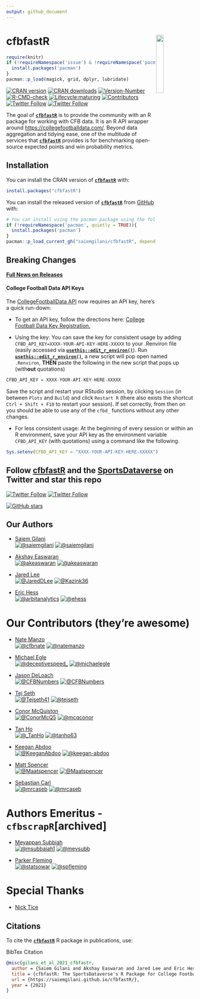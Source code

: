---
output: github_document
---

#

# **cfbfastR**  <a href='https://saiemgilani.github.io/cfbfastR/'><img src='https://raw.githubusercontent.com/saiemgilani/cfbfastR/master/logo.png' align="right" width="20%" min-width="100px"/></a>
```{r, include = FALSE}
require(knitr)
if (!requireNamespace('issue') & !requireNamespace('pacman')){
  install.packages('pacman')
}
pacman::p_load(magick, grid, dplyr, lubridate)

```



<!-- badges: start -->

[![CRAN version](https://img.shields.io/badge/dynamic/json?style=for-the-badge&color=green&label=CRAN&prefix=v&query=%24.Version&url=https%3A%2F%2Fcrandb.r-pkg.org%2FcfbfastR)](https://CRAN.R-project.org/package=cfbfastR)
[![CRAN downloads](https://img.shields.io/badge/dynamic/json?style=for-the-badge&color=green&label=Downloads&query=%24%5B0%5D.downloads&url=https%3A%2F%2Fcranlogs.r-pkg.org%2Fdownloads%2Ftotal%2F2021-10-26%3Alast-day%2FcfbfastR)](https://CRAN.R-project.org/package=cfbfastR)
[![Version-Number](https://img.shields.io/github/r-package/v/saiemgilani/cfbfastR?label=cfbfastR&logo=R&style=for-the-badge)](https://github.com/saiemgilani/cfbfastR/)
[![R-CMD-check](https://img.shields.io/github/workflow/status/saiemgilani/cfbfastR/R-CMD-check?label=R-CMD-Check&logo=R&logoColor=white&style=for-the-badge)](https://github.com/saiemgilani/cfbfastR/actions/workflows/R-CMD-check.yaml) [![Lifecycle:maturing](https://img.shields.io/badge/lifecycle-maturing-blue.svg?style=for-the-badge&logo=github)](https://github.com/saiemgilani/cfbfastR/)  [![Contributors](https://img.shields.io/github/contributors/saiemgilani/cfbfastR?style=for-the-badge)](https://github.com/saiemgilani/cfbfastR/graphs/contributors) [![Twitter Follow](https://img.shields.io/twitter/follow/cfbfastR?color=blue&label=%40cfbfastR&logo=twitter&style=for-the-badge)](https://twitter.com/cfbfastR) [![Twitter Follow](https://img.shields.io/twitter/follow/SportsDataverse?color=blue&label=%40SportsDataverse&logo=twitter&style=for-the-badge)](https://twitter.com/SportsDataverse) 
<!-- badges: end -->

The goal of [**```cfbfastR```**](https://saiemgilani.github.io/cfbfastR/) is to provide the community with an R package for working with CFB data. It is an R API wrapper around [https://collegefootballdata.com/](https://collegefootballdata.com/). Beyond data aggregation and tidying ease, one of the multitude of services that [**```cfbfastR```**](https://saiemgilani.github.io/cfbfastR/) provides is for benchmarking open-source expected points and win probability metrics.

## **Installation**

You can install the CRAN version of [**```cfbfastR```** ](https://cran.r-project.org/web/packages/cfbfastR/index.html) with:
```r
install.packages("cfbfastR")
```

You can install the released version of [**```cfbfastR```**](https://github.com/saiemgilani/cfbfastR/) from [GitHub](https://github.com/saiemgilani/cfbfastR) with:

```r
# You can install using the pacman package using the following code:
if (!requireNamespace('pacman', quietly = TRUE)){
  install.packages('pacman')
}
pacman::p_load_current_gh("saiemgilani/cfbfastR", dependencies = TRUE, update = TRUE)
```


## **Breaking Changes**

[**Full News on Releases**](https://saiemgilani.github.io/cfbfastR/news/index.html)



#### **College Football Data API Keys**

The [CollegeFootballData API](https://collegefootballdata.com/) now requires an API key, here's a quick run-down:

* To get an API key, follow the directions here: [College Football Data Key Registration.](https://collegefootballdata.com/key) 

* Using the key: You can save the key for consistent usage by adding `CFBD_API_KEY=XXXX-YOUR-API-KEY-HERE-XXXXX` to your .Renviron file (easily accessed via [**`usethis::edit_r_environ()`**](https://usethis.r-lib.org/reference/edit.html)). Run [**`usethis::edit_r_environ()`**](https://usethis.r-lib.org/reference/edit.html), a new script will pop open named `.Renviron`, **THEN** paste the following in the new script that pops up (with**out** quotations)
```r
CFBD_API_KEY = XXXX-YOUR-API-KEY-HERE-XXXXX
```
Save the script and restart your RStudio session, by clicking `Session` (in between `Plots` and `Build`) and click `Restart R` (there also exists the shortcut `Ctrl + Shift + F10` to restart your session). If set correctly, from then on you should be able to use any of the `cfbd_` functions without any other changes.

* For less consistent usage: At the beginning of every session or within an R environment, save your API key as the environment variable `CFBD_API_KEY` (with quotations) using a command like the following.

```{r}
Sys.setenv(CFBD_API_KEY = "XXXX-YOUR-API-KEY-HERE-XXXXX")
```



## Follow [cfbfastR](https://twitter.com/cfbfastR) and the [SportsDataverse](https://twitter.com/SportsDataverse) on Twitter and star this repo

[![Twitter Follow](https://img.shields.io/twitter/follow/cfbfastR?color=blue&label=%40cfbfastR&logo=twitter&style=for-the-badge)](https://twitter.com/cfbfastR) 
[![Twitter Follow](https://img.shields.io/twitter/follow/SportsDataverse?color=blue&label=%40SportsDataverse&logo=twitter&style=for-the-badge)](https://twitter.com/SportsDataverse) 

[![GitHub stars](https://img.shields.io/github/stars/saiemgilani/cfbfastR.svg?color=eee&logo=github&style=for-the-badge&label=Star%20cfbfastR&maxAge=2592000)](https://github.com/saiemgilani/cfbfastR/stargazers/)

## **Our Authors**

-   [Saiem Gilani](https://twitter.com/saiemgilani)       
<a href="https://twitter.com/saiemgilani" target="blank"><img src="https://img.shields.io/twitter/follow/saiemgilani?color=blue&label=%40saiemgilani&logo=twitter&style=for-the-badge" alt="@saiemgilani" /></a>
<a href="https://github.com/saiemgilani" target="blank"><img src="https://img.shields.io/github/followers/saiemgilani?color=eee&logo=Github&style=for-the-badge" alt="@saiemgilani" /></a>

-   [Akshay Easwaran](https://twitter.com/akeaswaran)       
<a href="https://twitter.com/akeaswaran" target="blank"><img src="https://img.shields.io/twitter/follow/akeaswaran?color=blue&label=%40akeaswaran&logo=twitter&style=for-the-badge" alt="@akeaswaran" /></a>
<a href="https://github.com/akeaswaran" target="blank"><img src="https://img.shields.io/github/followers/akeaswaran?color=eee&logo=Github&style=for-the-badge" alt="@akeaswaran" /></a>

-   [Jared Lee](https://twitter.com/JaredDLee) </br>
<a href="https://twitter.com/JaredDLee" target="blank"><img src="https://img.shields.io/twitter/follow/JaredDLee?color=blue&label=%40JaredDLee&logo=twitter&style=for-the-badge" alt="@JaredDLee" /></a>
<a href="https://github.com/Kazink36" target="blank"><img src="https://img.shields.io/github/followers/Kazink36?color=eee&logo=Github&style=for-the-badge" alt="@Kazink36" /></a>

-   [Eric Hess](https://twitter.com/arbitanalytics) </br>
  <a href="https://twitter.com/arbitanalytics" target="blank"><img src="https://img.shields.io/twitter/follow/arbitanalytics?color=blue&label=%40arbitanalytics&logo=twitter&style=for-the-badge" alt="@arbitanalytics" /></a>
<a href="https://github.com/ehess" target="blank"><img src="https://img.shields.io/github/followers/ehess?color=eee&logo=Github&style=for-the-badge" alt="@ehess" /></a>

# **Our Contributors (they're awesome)**

-   [Nate Manzo](https://twitter.com/cfbnate)       
<a href="https://twitter.com/cfbnate" target="blank"><img src="https://img.shields.io/twitter/follow/cfbnate?color=blue&label=%40cfbnate&logo=twitter&style=for-the-badge" alt="@cfbnate" /></a>
<a href="https://github.com/natemanzo" target="blank"><img src="https://img.shields.io/github/followers/natemanzo?color=eee&logo=Github&style=for-the-badge" alt="@natemanzo" /></a>

-   [Michael Egle](https://twitter.com/deceptivespeed_)      
<a href="https://twitter.com/deceptivespeed_" target="blank"><img src="https://img.shields.io/twitter/follow/deceptivespeed_?color=blue&label=%40deceptivespeed_&logo=twitter&style=for-the-badge" alt="@deceptivespeed_" /></a> 
<a href="https://github.com/michaelegle" target="blank"><img src="https://img.shields.io/github/followers/michaelegle?color=eee&logo=Github&style=for-the-badge" alt="@michaelegle" /></a>

-   [Jason DeLoach](https://twitter.com/CFBNumbers)      
<a href="https://twitter.com/CFBNumbers" target="blank"><img src="https://img.shields.io/twitter/follow/CFBNumbers?color=blue&label=%40CFBNumbers&logo=twitter&style=for-the-badge" alt="@CFBNumbers" /></a> 
<a href="https://github.com/CFBNumbers" target="blank"><img src="https://img.shields.io/github/followers/CFBNumbers?color=eee&logo=Github&style=for-the-badge" alt="@CFBNumbers" /></a>

-   [Tej Seth](https://twitter.com/Tejseth41)      
<a href="https://twitter.com/Tejseth41" target="blank"><img src="https://img.shields.io/twitter/follow/Tejseth41?color=blue&label=%40Tejseth41&logo=twitter&style=for-the-badge" alt="@Tejseth41" /></a>
<a href="https://github.com/tejseth" target="blank"><img src="https://img.shields.io/github/followers/tejseth?color=eee&logo=Github&style=for-the-badge" alt="@tejseth" /></a>

-   [Conor McQuiston](https://twitter.com/ConorMcQ5)      
<a href="https://twitter.com/ConorMcQ5" target="blank"><img src="https://img.shields.io/twitter/follow/ConorMcQ5?color=blue&label=%40ConorMcQ5&logo=twitter&style=for-the-badge" alt="@ConorMcQ5" /></a>
<a href="https://github.com/mcqconor" target="blank"><img src="https://img.shields.io/github/followers/mcqconor?color=eee&logo=Github&style=for-the-badge" alt="@mcqconor" /></a>

-   [Tan Ho](https://twitter.com/_TanHo)      
<a href="https://twitter.com/_TanHo" target="blank"><img src="https://img.shields.io/twitter/follow/_TanHo?color=blue&label=%40_TanHo&logo=twitter&style=for-the-badge" alt="@_TanHo" /></a>
<a href="https://github.com/tanho63" target="blank"><img src="https://img.shields.io/github/followers/tanho63?color=eee&logo=Github&style=for-the-badge" alt="@tanho63" /></a>

-   [Keegan Abdoo](https://twitter.com/KeeganAbdoo)      
<a href="https://twitter.com/KeeganAbdoo" target="blank"><img src="https://img.shields.io/twitter/follow/KeeganAbdoo?color=blue&label=%40KeeganAbdoo&logo=twitter&style=for-the-badge" alt="@KeeganAbdoo" /></a>
<a href="https://github.com/keegan-abdoo" target="blank"><img src="https://img.shields.io/github/followers/keegan-abdoo?color=eee&logo=Github&style=for-the-badge" alt="@keegan-abdoo" /></a>

-   [Matt Spencer](https://twitter.com/Maatspencer)      
<a href="https://twitter.com/Maatspencer" target="blank"><img src="https://img.shields.io/twitter/follow/Maatspencer?color=blue&label=%40Maatspencer&logo=twitter&style=for-the-badge" alt="@Maatspencer" /></a>
<a href="https://github.com/Maatspencer" target="blank"><img src="https://img.shields.io/github/followers/Maatspencer?color=eee&logo=Github&style=for-the-badge" alt="@Maatspencer" /></a>

-   [Sebastian Carl](https://twitter.com/mrcaseb)                   
<a href="https://twitter.com/mrcaseb" target="blank"><img src="https://img.shields.io/twitter/follow/mrcaseb?color=blue&label=%40mrcaseb&logo=twitter&style=for-the-badge" alt="@mrcaseb" /></a>
<a href="https://github.com/mrcaseb" target="blank"><img src="https://img.shields.io/github/followers/mrcaseb?color=eee&logo=Github&style=for-the-badge" alt="@mrcaseb" /></a>

# **Authors Emeritus - `cfbscrapR`[archived]**

-   [Meyappan Subbiah](https://twitter.com/msubbaiah1)      
<a href="https://twitter.com/msubbaiah1" target="blank"><img src="https://img.shields.io/twitter/follow/msubbaiah1?color=blue&label=%40msubbaiah1&logo=twitter&style=for-the-badge" alt="@msubbaiah1" /></a>
<a href="https://github.com/meysubb" target="blank"><img src="https://img.shields.io/github/followers/meysubb?color=eee&logo=Github&style=for-the-badge" alt="@meysubb" /></a>

-   [Parker Fleming](https://twitter.com/statsowar)      
<a href="https://twitter.com/statsowar" target="blank"><img src="https://img.shields.io/twitter/follow/statsowar?color=blue&label=%40statsowar&logo=twitter&style=for-the-badge" alt="@statsowar" /></a>
<a href="https://github.com/spfleming" target="blank"><img src="https://img.shields.io/github/followers/spfleming?color=eee&logo=Github&style=for-the-badge" alt="@spfleming" /></a>

# **Special Thanks**

-   [Nick Tice](https://github.com/NickTice)

## **Citations**

To cite the [**`cfbfastR`**](https://saiemgilani.github.io/cfbfastR/) R package in publications, use:

BibTex Citation
```bibtex
@misc{gilani_et_al_2021_cfbfastr,
  author = {Saiem Gilani and Akshay Easwaran and Jared Lee and Eric Hess},
  title = {cfbfastR: The SportsDataverse's R Package for College Football Data.},
  url = {https://saiemgilani.github.io/cfbfastR/},
  year = {2021}
}
```
